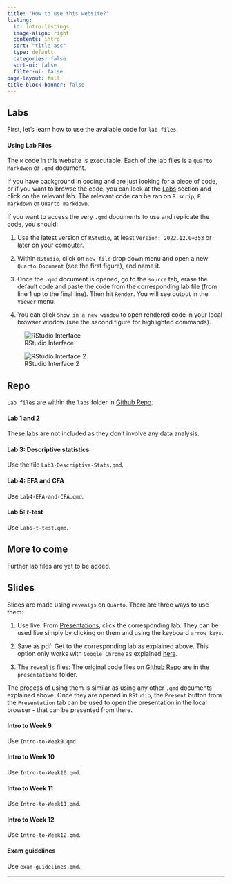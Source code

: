 ```yaml
---
title: "How to use this website?"
listing:
  id: intro-listings
  image-align: right
  contents: intro
  sort: "title asc"
  type: default
  categories: false
  sort-ui: false
  filter-ui: false
page-layout: full
title-block-banner: false
---
```

## Labs

First, let's learn how to use the available code for `lab files`.

#### Using **Lab Files**

The `R` code in this website is executable. Each of the lab files is a `Quarto Markdwon` or `.qmd` document. 

If you have background in coding and are just looking for a piece of code, or if you want to browse the code, you can look at the [Labs](https://usman-afzali.github.io/PSYC344/labs.html) section and click on the relevant lab. The relevant code can be ran on `R scrip`, `R markdown` or `Quarto markdown`.

If you want to access the very `.qmd` documents to use and replicate the code, you should:

1. Use the latest version of `RStudio`, at least `Version: 2022.12.0+353` or later on your computer. 

2. Within `RStudio`, click on `new file` drop down menu and open a new `Quarto Document` (see the first figure), and name it. 

3. Once the `.qmd` document is opened, go to the `source` tab, erase the default code and paste the code from the corresponding lab file (from line 1 up to the final line). Then hit `Render`. You will see output in the `Viewer` menu. 

4. You can click `Show in a new window` to open rendered code in your local browser window (see the second figure for highlighted commands).

![RStudio Interface](r-interface.png)

![RStudio Interface 2](rstudio-interf-2.png)

::: callout-note
## Repo
`Lab files` are within the `labs` folder in [Github Repo](https://github.com/usman-afzali/PSYC344).
:::

#### Lab 1 and 2

These labs are not included as they don't involve any data analysis. 

#### Lab 3: Descriptive statistics

Use the file `Lab3-Descriptive-Stats.qmd`.

#### Lab 4: EFA and CFA

Use `Lab4-EFA-and-CFA.qmd`.

#### Lab 5: *t*-test

Use `Lab5-t-test.qmd`.

::: callout-note
## More to come
Further lab files are yet to be added.
:::

## Slides

Slides are made using `revealjs` on `Quarto`. There are three ways to use them:

1. Use live: From [Presentations](https://usman-afzali.github.io/PSYC344/presentations.html), click the corresponding lab. They can be used live simply by clicking on them and using the keyboard `arrow keys`.

2. Save as pdf: Get to the corresponding lab as explained above. This option only works with `Google Chrome` as explained [here](https://quarto.org/docs/presentations/revealjs/presenting.html#print-to-pdf).

3. The `revealjs` files: The original code files on [Github Repo](https://github.com/usman-afzali/PSYC344) are in the `presentations` folder. 

The process of using them is similar as using any other `.qmd` documents explained above. Once they are opened in `RStudio`, the `Present` button from the `Presentation` tab can be used to open the presentation in the local browser - that can be presented from there.

#### Intro to Week 9

Use `Intro-to-Week9.qmd`.

#### Intro to Week 10

Use `Intro-to-Week10.qmd`.

#### Intro to Week 11

Use `Intro-to-Week11.qmd`.

#### Intro to Week 12

Use `Intro-to-Week12.qmd`.

#### Exam guidelines

Use `exam-guidelines.qmd`.

------------------------------------------------------------------------------
